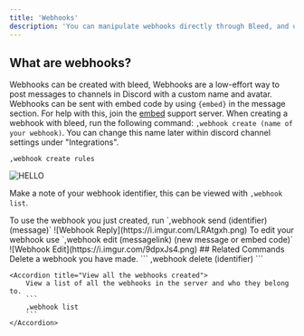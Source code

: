```yaml
---
title: 'Webhooks'
description: 'You can manipulate webhooks directly through Bleed, and use Bleeds embed code for simpler webhook use.'
---
```

## What are webhooks?
Webhooks can be created with bleed, Webhooks are a low-effort way to post messages to channels in Discord with a custom name and avatar. 
<Info>Webhooks can be sent with embed code by using `{embed}` in the message section. For help with this, join the [embed](https://discord.gg/embeds) support server.</Info>
<Steps> 
<Step title= "Create your webhook">
When creating a webhook with bleed, run the following command: `,webhook create (name of your webhook)`. You can change this name later within discord channel settings under "Integrations".
```
,webhook create rules
```
![HELLO](https://i.imgur.com/4Acd3D3.png)

<Warning>Make a note of your webhook identifier, this can be viewed with `,webhook list`.</Warning> 

</Step>
<Step title= "How to use your webhook">
To use the webhook you just created, run `,webhook send (identifier) (message)` 
![Webhook Reply](https://i.imgur.com/LRAtgxh.png)
</Step>
<Step title= "Edit your webhook">
To edit your webhook use `,webhook edit (messagelink) (new message or embed code)`
![Webhook Edit](https://i.imgur.com/9dpxJs4.png)
</Step>
</Steps>
## Related Commands 
<AccordionGroup>
    <Accordion title="Delete your webhook">
        Delete a webhook you have made.
        ```
        ,webhook delete (identifier)
        ```
    </Accordion>
    
    <Accordion title="View all the webhooks created">
        View a list of all the webhooks in the server and who they belong to.
        ```
        ,webhook list
        ```
    </Accordion>
</AccordionGroup>
